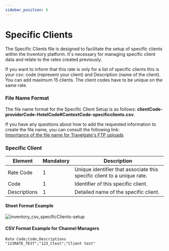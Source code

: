 ```yaml
---
sidebar_position: 6
---
```


# Specific Clients

The Specific Clients file is designed to facilitate the setup of specific clients within the Inventory platform. It's necessary for managing specific client data and relate to the rates created previously.

If you want to inform that this rate is only for a list of specific clients this is your csv: code (represent your client) and Description (name of the client). You can add maximum 15 clients. The client codes have to be unique on the same rate.

### File Name Format

The file name format for the Specific Client Setup is as follows: **clientCode-providerCode-HotelCode#ContextCode-specificclients.csv**.

If you have any questions about how to add the requested information to create the file name, you can consult the following link:  
[Importance of the file name for Travelgate's FTP uploads](../quickstart#3-file-naming-importance-for-travelgate-ftp-uploads)

### Specific Client

| Element     | Mandatory | Description                                                                                       |
|-------------|-----|---------------------------------------------------------------------------------------------------|
| Rate Code        |	  1   | Unique identifier that associate this specific client to a unique rate. |
| Code        |   1   | Identifier of this specific client. |
| Descriptions        |   1   | Detailed name of the specific client. |

#### Sheet Format Example

![inventory_csv_specificClients-setup](https://storage.travelgate.com/docs/inventory_csv_specificClients-setup.png)

#### CSV Format Example for Channel Managers
```
Rate Code;Code;Descriptions
"123RATE_TEST";"123_Ctest";"Client test"
```

